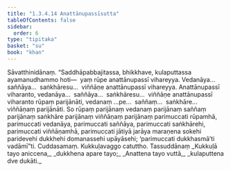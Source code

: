 ```yaml
---
title: "1.3.4.14 Anattānupassīsutta"
tableOfContents: false
sidebar:
  order: 6
type: "tipitaka"
basket: "su"
book: "khan"
---
```



<DynamicBreadcrumb />

<Division number="149" book="khan" bookNo="13" page="148">

<Paragraph number="787" book="khan">
Sāvatthinidānaṃ. “Saddhāpabbajitassa, bhikkhave, kulaputtassa ayamanudhammo hoti—  yaṃ rūpe anattānupassī vihareyya. Vedanāya…  saññāya…  saṅkhāresu…  viññāṇe anattānupassī vihareyya. Anattānupassī viharanto, vedanāya…  saññāya…  saṅkhāresu…  viññāṇe anattānupassī viharanto rūpaṃ parijānāti, vedanaṃ …pe…  saññaṃ…  saṅkhāre…  viññāṇaṃ parijānāti. So rūpaṃ parijānaṃ vedanaṃ parijānaṃ saññaṃ parijānaṃ saṅkhāre parijānaṃ viññāṇaṃ parijānaṃ parimuccati rūpamhā, parimuccati vedanāya, parimuccati saññāya, parimuccati saṅkhārehi, parimuccati viññāṇamhā, parimuccati jātiyā jarāya maraṇena sokehi paridevehi dukkhehi domanassehi upāyāsehi; ‘parimuccati dukkhasmā’ti vadāmī”ti.

</Paragraph>
</Division>

<Paragraph number="788" type="center" book="khan">
Cuddasamaṃ.



</Paragraph>

<Paragraph number="789" type="center" book="khan">
Kukkuḷavaggo catuttho.



</Paragraph>

<Paragraph number="790" type="center" book="khan">
Tassuddānaṃ


</Paragraph>

<Paragraph number="791" type="verses" book="khan">
_Kukkuḷā tayo aniccena,_  
_dukkhena apare tayo;_  
_Anattena tayo vuttā,_  
_kulaputtena dve dukāti._
</Paragraph>